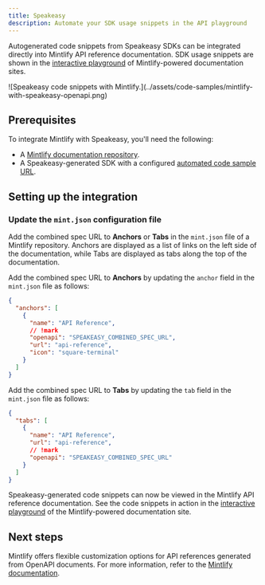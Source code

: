 ```yaml
---
title: Speakeasy
description: Automate your SDK usage snippets in the API playground
---
```


Autogenerated code snippets from Speakeasy SDKs can be integrated directly into Mintlify API reference documentation. SDK usage snippets are shown in the [interactive playground](https://mintlify.com/docs/api-playground/overview) of Mintlify-powered documentation sites.

<Screenshot url="docs.myapi.com" docs={true}>
  ![Speakeasy code snippets with
  Mintlify.](../assets/code-samples/mintlify-with-speakeasy-openapi.png)
</Screenshot>


## Prerequisites

To integrate Mintlify with Speakeasy, you'll need the following:

  - A [Mintlify documentation repository](https://mintlify.com/docs/quickstart#creating-the-repository).
  - A Speakeasy-generated SDK with a configured [automated code sample URL](/docs/code-samples/automated-code-sample-urls).

## Setting up the integration

<GetPublicUrlSnippet />

### Update the `mint.json` configuration file 

Add the combined spec URL to **Anchors** or **Tabs** in the `mint.json` file of a Mintlify repository. Anchors are displayed as a list of links on the left side of the documentation, while Tabs are displayed as tabs along the top of the documentation.

Add the combined spec URL to **Anchors** by updating the `anchor` field in the `mint.json` file as follows:

```json mint.json
{
  "anchors": [
    {
      "name": "API Reference",
      // !mark
      "openapi": "SPEAKEASY_COMBINED_SPEC_URL",
      "url": "api-reference",
      "icon": "square-terminal"
    }
  ]
}
```

Add the combined spec URL to **Tabs** by updating the `tab` field in the `mint.json` file as follows:

```json mint.json
{
  "tabs": [
    {
      "name": "API Reference",
      "url": "api-reference",
      // !mark
      "openapi": "SPEAKEASY_COMBINED_SPEC_URL"
    }
  ]
}
```

Speakeasy-generated code snippets can now be viewed in the Mintlify API reference documentation. See the code snippets in action in the [interactive playground](https://mintlify.com/docs/api-playground/overview) of the Mintlify-powered documentation site.

## Next steps

Mintlify offers flexible customization options for API references generated from OpenAPI documents. For more information, refer to the [Mintlify documentation](https://mintlify.com/docs/api-playground/openapi/setup).
